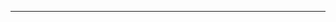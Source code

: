 {{flag|CSA|Jul 61}}<noinclude>
----
{{CSA-all}}
[[Category:美利堅聯盟國旗幟模板|{{PAGENAME}}]]
[[Category:美洲国家模板|{{PAGENAME}}]]
</noinclude>